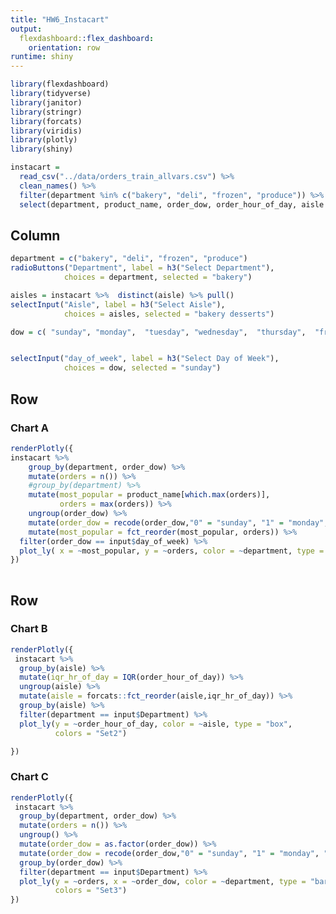 ```yaml
---
title: "HW6_Instacart"
output: 
  flexdashboard::flex_dashboard:
    orientation: row
runtime: shiny
---
```


```r
library(flexdashboard)
library(tidyverse)
library(janitor)
library(stringr)
library(forcats)
library(viridis)
library(plotly)
library(shiny)
```

```r
instacart = 
  read_csv("../data/orders_train_allvars.csv") %>%
  clean_names() %>%
  filter(department %in% c("bakery", "deli", "frozen", "produce")) %>%
  select(department, product_name, order_dow, order_hour_of_day, aisle ) 
```

Column {.sidebar}
-----------------------------------------------------------------------


```r
department = c("bakery", "deli", "frozen", "produce")
radioButtons("Department", label = h3("Select Department"),
            choices = department, selected = "bakery")
```

```r
aisles = instacart %>%  distinct(aisle) %>% pull()
selectInput("Aisle", label = h3("Select Aisle"),
            choices = aisles, selected = "bakery desserts")
```

```r
dow = c( "sunday", "monday",  "tuesday", "wednesday",  "thursday",  "friday",  "saturday")


selectInput("day_of_week", label = h3("Select Day of Week"),
            choices = dow, selected = "sunday")
```

Row
-----------------------------------------------------------------------

### Chart A

```r
renderPlotly({ 
instacart %>%
    group_by(department, order_dow) %>%
    mutate(orders = n()) %>%
    #group_by(department) %>%
    mutate(most_popular = product_name[which.max(orders)],
           orders = max(orders)) %>%
    ungroup(order_dow) %>%
    mutate(order_dow = recode(order_dow,"0" = "sunday", "1" = "monday", "2" = "tuesday", "3" = "wednesday", "4" = "thursday", "5" = "friday", "6" = "saturday")) %>%
    mutate(most_popular = fct_reorder(most_popular, orders)) %>%
  filter(order_dow == input$day_of_week) %>%
  plot_ly( x = ~most_popular, y = ~orders, color = ~department, type = "bar")
})
  
```

Row {.tabset .tabset-fade}
-----------------------------------------------------------------------

### Chart B

```r
renderPlotly({ 
 instacart %>%
  group_by(aisle) %>%
  mutate(iqr_hr_of_day = IQR(order_hour_of_day)) %>% 
  ungroup(aisle) %>% 
  mutate(aisle = forcats::fct_reorder(aisle,iqr_hr_of_day)) %>%
  group_by(aisle) %>% 
  filter(department == input$Department) %>%
  plot_ly(y = ~order_hour_of_day, color = ~aisle, type = "box",
          colors = "Set2")

})


```

### Chart C

```r
renderPlotly({ 
 instacart %>% 
  group_by(department, order_dow) %>%
  mutate(orders = n()) %>%
  ungroup() %>%
  mutate(order_dow = as.factor(order_dow)) %>%
  mutate(order_dow = recode(order_dow,"0" = "sunday", "1" = "monday", "2" = "tuesday", "3" = "wednesday", "4" = "thursday", "5" = "friday", "6" = "saturday")) %>% 
  group_by(order_dow) %>%
  filter(department == input$Department) %>%
  plot_ly(y = ~orders, x = ~order_dow, color = ~department, type = "bar",
          colors = "Set3")
})
 
```

